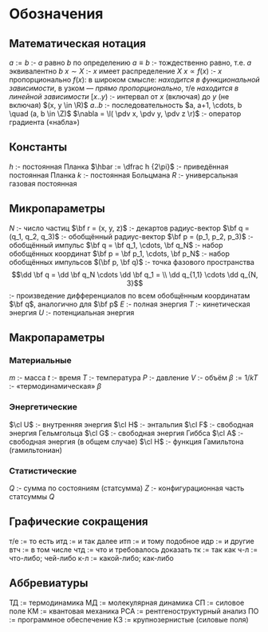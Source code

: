 # Обозначения {#sec-notation .unnumbered}

## Математическая нотация
::: notae
$a := b$ :- $a$ равно $b$ по определению
$a \equiv b$ :- тождественно равно, т.е. $a$ эквивалентно $b$
$x \sim X$ :- $x$ имеет распределение $X$
$x \propto f(x)$ :- $x$ пропорционально $f(x)$: в широком смысле: *находится в функциональной зависимости*, в узком --- *прямо пропорционально*, т/е *находится в линейной зависимости*
$[x..y)$ :- интервал от $x$ (включая) до $y$ (не включая) $(x, y \in \R)$
$a..b$ :- последовательность $a, a+1, \cdots, b \quad (a, b \in \Z)$
$\nabla = \l( \pdv x, \pdv y, \pdv z \r)$ :- оператор градиента («набла»)
:::

## Константы
::: notae
$h$ :- постоянная Планка
$\hbar := \dfrac h {2\pi}$ :- приведённая постоянная Планка
$k$ :- постоянная Больцмана
$R$ :- универсальная газовая постоянная
:::

## Микропараметры
::: notae
$N$ :- число частиц
$\bf r = (x, y, z)$ :- декартов радиус-вектор
$\bf q = (q_1, q_2, q_3)$ :- обобщённый радиус-вектор
$\bf p = (p_1, p_2, p_3)$ :- обобщённый импульс
$\bf q = \bf q_1, \cdots, \bf q_N$ :- набор обобщённых координат
$\bf p = \bf p_1, \cdots, \bf p_N$ :- набор обобщённых импульсов
$(\bf p, \bf q)$ :- точка фазового пространства
$$\dd \bf q = \dd \bf q_N \cdots \dd \bf q_1 = \\
\dd q_{1,1} \cdots \dd q_{N, 3}$$ :- произведение дифференциалов по всем обобщённым координатам $\bf q$, аналогично для $\bf p$
$E$ :- полная энергия
$T$ :- кинетическая энергия
$U$ :- потенциальная энергия
:::

## Макропараметры
::: notae
### Материальные
$m$ :- масса
$t$ :- время
$T$ :- температура
$P$ :- давление
$V$ :- объём
$\beta := 1/kT$ :- «термодинамическая» $\beta$

### Энергетические
$\cl U$ :- внутренняя энергия
$\cl H$ :- энтальпия
$\cl F$ :- свободная энергия Гельмгольца
$\cl G$ :- свободная энергия Гиббса
$\cl A$ :- свободная энергия (в общем случае)
$\cl H$ :- функция Гамильтона (гамильтониан)

### Статистические
$Q$ :- сумма по состояниям (статсумма)
$Z$ :- конфигурационная часть статсуммы $Q$
:::

## Графические сокращения
::: notae
т/е := то есть
итд := и так далее
итп := и тому подобное
идр := и другие
втч := в том числе
чтд := что и требовалось доказать
тк := так как
ч-л := что-либо; чей-либо
к-л := какой-либо; как-либо
:::

## Аббревиатуры
::: notae
ТД := термодинамика
МД := молекулярная динамика
СП := силовое поле
КМ := квантовая механика
РСА := рентгеноструктурный анализ
ПО := программное обеспечение
КЗ := крупнозернистые (силовые поля)
:::
